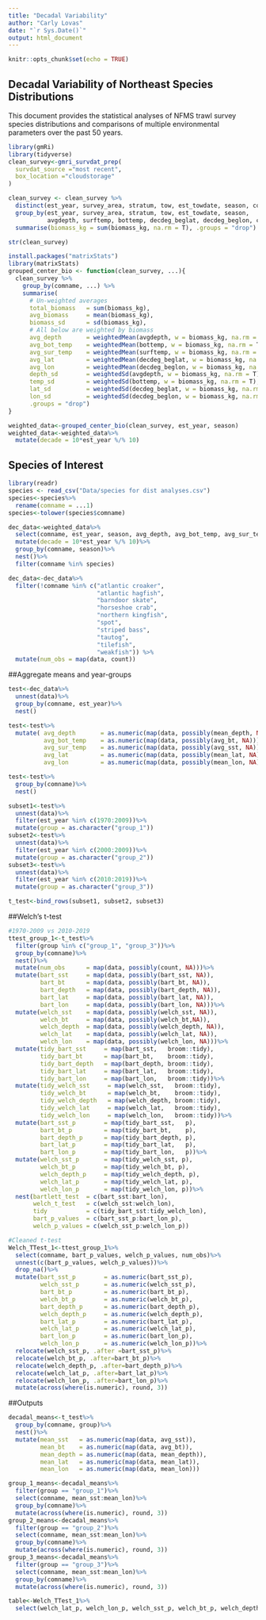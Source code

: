```yaml
---
title: "Decadal Variability"
author: "Carly Lovas"
date: "`r Sys.Date()`"
output: html_document
---
```


```r
knitr::opts_chunk$set(echo = TRUE)
```

## Decadal Variability of Northeast Species Distributions

This document provides the statistical analyses of NFMS trawl survey species distributions and comparisons of multiple environmental parameters over the past 50 years. 

```r
library(gmRi)
library(tidyverse)
clean_survey<-gmri_survdat_prep(
  survdat_source ="most recent",
  box_location ="cloudstorage"
)

clean_survey <- clean_survey %>% 
  distinct(est_year, survey_area, stratum, tow, est_towdate, season, comname, catchsex, .keep_all = T) %>%
  group_by(est_year, survey_area, stratum, tow, est_towdate, season, 
           avgdepth, surftemp, bottemp, decdeg_beglat, decdeg_beglon, comname) %>% 
  summarise(biomass_kg = sum(biomass_kg, na.rm = T), .groups = "drop")

str(clean_survey)

install.packages("matrixStats")
library(matrixStats)
grouped_center_bio <- function(clean_survey, ...){
  clean_survey %>% 
    group_by(comname, ...) %>% 
    summarise(
      # Un-weighted averages
      total_biomass   = sum(biomass_kg),
      avg_biomass     = mean(biomass_kg),
      biomass_sd      = sd(biomass_kg),
      # All below are weighted by biomass
      avg_depth       = weightedMean(avgdepth, w = biomass_kg, na.rm = T),
      avg_bot_temp    = weightedMean(bottemp, w = biomass_kg, na.rm = T),
      avg_sur_temp    = weightedMean(surftemp, w = biomass_kg, na.rm = T),
      avg_lat         = weightedMean(decdeg_beglat, w = biomass_kg, na.rm = T),
      avg_lon         = weightedMean(decdeg_beglon, w = biomass_kg, na.rm = T),
      depth_sd        = weightedSd(avgdepth, w = biomass_kg, na.rm = T),
      temp_sd         = weightedSd(bottemp, w = biomass_kg, na.rm = T),
      lat_sd          = weightedSd(decdeg_beglat, w = biomass_kg, na.rm = T),
      lon_sd          = weightedSd(decdeg_beglon, w = biomass_kg, na.rm = T),
      .groups = "drop") 
}

weighted_data<-grouped_center_bio(clean_survey, est_year, season)
weighted_data<-weighted_data%>%
  mutate(decade = 10*est_year %/% 10)
```

## Species of Interest

```r
library(readr)
species <- read_csv("Data/species for dist analyses.csv")
species<-species%>%
  rename(comname = ...1)
species<-tolower(species$comname)

dec_data<-weighted_data%>%
  select(comname, est_year, season, avg_depth, avg_bot_temp, avg_sur_temp, avg_lat, avg_lon)%>%
  mutate(decade = 10*est_year %/% 10)%>%
  group_by(comname, season)%>%
  nest()%>%
  filter(comname %in% species)

dec_data<-dec_data%>% 
  filter(!comname %in% c("atlantic croaker",
                         "atlantic hagfish",
                         "barndoor skate",
                         "horseshoe crab",
                         "northern kingfish",
                         "spot",
                         "striped bass",
                         "tautog",
                         "tilefish",
                         "weakfish")) %>%
  mutate(num_obs = map(data, count))
```

##Aggregate means and year-groups

```r
test<-dec_data%>%
  unnest(data)%>%
  group_by(comname, est_year)%>%
  nest()

test<-test%>%
  mutate( avg_depth       = as.numeric(map(data, possibly(mean_depth, NA))),
          avg_bot_temp    = as.numeric(map(data, possibly(avg_bt, NA))),
          avg_sur_temp    = as.numeric(map(data, possibly(avg_sst, NA))),
          avg_lat         = as.numeric(map(data, possibly(mean_lat, NA))),
          avg_lon         = as.numeric(map(data, possibly(mean_lon, NA))))

test<-test%>%
  group_by(comname)%>%
  nest()

subset1<-test%>%
  unnest(data)%>%
  filter(est_year %in% c(1970:2009))%>%
  mutate(group = as.character("group_1"))
subset2<-test%>%
  unnest(data)%>%
  filter(est_year %in% c(2000:2009))%>%
  mutate(group = as.character("group_2"))
subset3<-test%>%
  unnest(data)%>%
  filter(est_year %in% c(2010:2019))%>%
  mutate(group = as.character("group_3"))

t_test<-bind_rows(subset1, subset2, subset3)
```

##Welch's t-test
```r
#1970-2009 vs 2010-2019
ttest_group_1<-t_test%>%
  filter(group %in% c("group_1", "group_3"))%>%
  group_by(comname)%>%
  nest()%>%
  mutate(num_obs      = map(data, possibly(count, NA)))%>%
  mutate(bart_sst     = map(data, possibly(bart_sst, NA)),
         bart_bt      = map(data, possibly(bart_bt, NA)),
         bart_depth   = map(data, possibly(bart_depth, NA)),
         bart_lat     = map(data, possibly(bart_lat, NA)),
         bart_lon     = map(data, possibly(bart_lon, NA)))%>%
  mutate(welch_sst    = map(data, possibly(welch_sst, NA)),
         welch_bt     = map(data, possibly(welch_bt,NA)),
         welch_depth  = map(data, possibly(welch_depth, NA)),
         welch_lat    = map(data, possibly(welch_lat, NA)),
         welch_lon    = map(data, possibly(welch_lon, NA)))%>%
  mutate(tidy_bart_sst     = map(bart_sst,   broom::tidy),
         tidy_bart_bt      = map(bart_bt,    broom::tidy),
         tidy_bart_depth   = map(bart_depth, broom::tidy),
         tidy_bart_lat     = map(bart_lat,   broom::tidy),
         tidy_bart_lon     = map(bart_lon,   broom::tidy))%>%
  mutate(tidy_welch_sst     = map(welch_sst,   broom::tidy),
         tidy_welch_bt      = map(welch_bt,    broom::tidy),
         tidy_welch_depth   = map(welch_depth, broom::tidy),
         tidy_welch_lat     = map(welch_lat,   broom::tidy),
         tidy_welch_lon     = map(welch_lon,   broom::tidy))%>%
  mutate(bart_sst_p        = map(tidy_bart_sst,   p),
         bart_bt_p         = map(tidy_bart_bt,    p),
         bart_depth_p      = map(tidy_bart_depth, p),
         bart_lat_p        = map(tidy_bart_lat,   p),
         bart_lon_p        = map(tidy_bart_lon,   p))%>%
  mutate(welch_sst_p       = map(tidy_welch_sst, p),
         welch_bt_p        = map(tidy_welch_bt, p),
         welch_depth_p     = map(tidy_welch_depth, p),
         welch_lat_p       = map(tidy_welch_lat, p),
         welch_lon_p       = map(tidy_welch_lon, p))%>%
  nest(bartlett_test  = c(bart_sst:bart_lon),
       welch_t_test   = c(welch_sst:welch_lon),
       tidy           = c(tidy_bart_sst:tidy_welch_lon),
       bart_p_values  = c(bart_sst_p:bart_lon_p),
       welch_p_values = c(welch_sst_p:welch_lon_p))

#Cleaned t-test
Welch_TTest_1<-ttest_group_1%>%
  select(comname, bart_p_values, welch_p_values, num_obs)%>%
  unnest(c(bart_p_values, welch_p_values))%>%
  drop_na()%>%
  mutate(bart_sst_p        = as.numeric(bart_sst_p),
         welch_sst_p       = as.numeric(welch_sst_p),
         bart_bt_p         = as.numeric(bart_bt_p),
         welch_bt_p        = as.numeric(welch_bt_p),
         bart_depth_p      = as.numeric(bart_depth_p),
         welch_depth_p     = as.numeric(welch_depth_p),
         bart_lat_p        = as.numeric(bart_lat_p),
         welch_lat_p       = as.numeric(welch_lat_p),
         bart_lon_p        = as.numeric(bart_lon_p),
         welch_lon_p       = as.numeric(welch_lon_p))%>%
  relocate(welch_sst_p, .after =bart_sst_p)%>%
  relocate(welch_bt_p, .after=bart_bt_p)%>%
  relocate(welch_depth_p, .after=bart_depth_p)%>%
  relocate(welch_lat_p, .after=bart_lat_p)%>%
  relocate(welch_lon_p, .after=bart_lon_p)%>%
  mutate(across(where(is.numeric), round, 3))
```

##Outputs

```r
decadal_means<-t_test%>%
  group_by(comname, group)%>%
  nest()%>%
  mutate(mean_sst   = as.numeric(map(data, avg_sst)),
         mean_bt    = as.numeric(map(data, avg_bt)),
         mean_depth = as.numeric(map(data, mean_depth)),
         mean_lat   = as.numeric(map(data, mean_lat)),
         mean_lon   = as.numeric(map(data, mean_lon)))

group_1_means<-decadal_means%>%
  filter(group == "group_1")%>%
  select(comname, mean_sst:mean_lon)%>%
  group_by(comname)%>%
  mutate(across(where(is.numeric), round, 3))
group_2_means<-decadal_means%>%
  filter(group == "group_2")%>%
  select(comname, mean_sst:mean_lon)%>%
  group_by(comname)%>%
  mutate(across(where(is.numeric), round, 3))
group_3_means<-decadal_means%>%
  filter(group == "group_3")%>%
  select(comname, mean_sst:mean_lon)%>%
  group_by(comname)%>%
  mutate(across(where(is.numeric), round, 3))

table<-Welch_TTest_1%>%
  select(welch_lat_p, welch_lon_p, welch_sst_p, welch_bt_p, welch_depth_p)
```